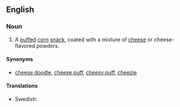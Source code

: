 ==English==
===Noun===
{{en-noun}}
# A [[puffed]] [[corn]] [[snack]], coated with a mixture of [[cheese]] or cheese-flavored powders.

====Synonyms====
*[[cheese doodle]], [[cheese puff]], [[cheesy puff]], [[cheezie]] {{qualifier|Canada}}

====Translations====
{{trans-top|snacks}}
{{trans-mid}}
* Swedish: {{t+|sv|ostbåge|c}}
{{trans-bottom}}
